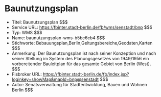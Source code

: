 # Baunutzungsplan
- Titel: Baunutzungsplan $$$
- Service URL: https://fbinter.stadt-berlin.de/fb/wms/senstadt/bnp $$$
- Typ: WMS $$$
- Name: baunutzungsplan-wms-b5bc6cb4 $$$
- Stichworte: Bebauungsplan,Berlin,Geltungsbereiche,Geodaten,Karten $$$
- Anmerkung: Der Baunutzungsplan ist nach seiner Konzeption und nach seiner Stellung im System des Planungsgesetzes von 1949/1956 ein vorbereitender Bauleitplan für das gesamte Gebiet von Berlin (West). $$$
- Fisbroker URL: https://fbinter.stadt-berlin.de/fb/index.jsp?loginkey=showMap&mapId=bnp@senstadt $$$
- Autor: Senatsverwaltung für Stadtentwicklung, Bauen und Wohnen Berlin $$$
